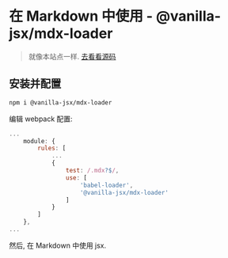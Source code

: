 # 在 Markdown 中使用 - @vanilla-jsx/mdx-loader

> 就像本站点一样. [去看看源码](https://github.com/vanilla-jsx/vanilla-jsx/tree/main/examples/website)

## 安装并配置

```bash
npm i @vanilla-jsx/mdx-loader
```

编辑 webpack 配置:

```js
...
    module: {
        rules: [
            ...
            {
                test: /.mdx?$/,
                use: [
                    'babel-loader',
                    '@vanilla-jsx/mdx-loader'
                ]
            }
        ]
    },
...
```

然后, 在 Markdown 中使用 jsx.
